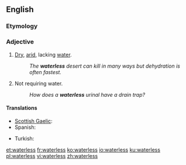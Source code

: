 ==English==

===Etymology===
{{suffix|water|less}}

===Adjective===
{{en-adj|-}}

# [[dry|Dry]], [[arid]], lacking [[water]].
#: ''The '''waterless''' desert can kill in many ways but dehydration is often fastest.''
# Not requiring water.
#: ''How does a '''waterless''' urinal have a drain trap?''

====Translations====
{{trans-top|lacking water}}
* [[Scottish Gaelic]]: {{t-|gd|gun|xs=Scottish Gaelic}} {{t+|gd|uisge|xs=Scottish Gaelic}} {{gloss|without water}}
* Spanish: {{t+|es|sin}} {{t+|es|agua}} {{gloss|without water}}
{{trans-mid}}
* Turkish: {{t|tr|susuz}}
{{trans-bottom}}

[[et:waterless]]
[[fr:waterless]]
[[ko:waterless]]
[[io:waterless]]
[[ku:waterless]]
[[pl:waterless]]
[[vi:waterless]]
[[zh:waterless]]